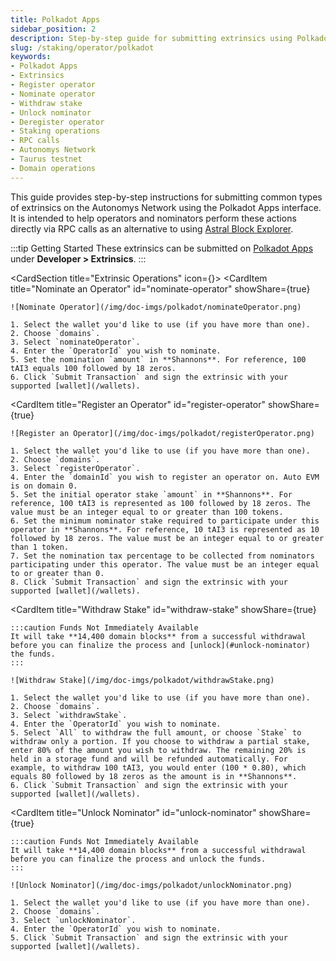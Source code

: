 ```yaml
---
title: Polkadot Apps
sidebar_position: 2
description: Step-by-step guide for submitting extrinsics using Polkadot Apps interface
slug: /staking/operator/polkadot
keywords:
- Polkadot Apps
- Extrinsics
- Register operator
- Nominate operator
- Withdraw stake
- Unlock nominator
- Deregister operator
- Staking operations
- RPC calls
- Autonomys Network
- Taurus testnet
- Domain operations
---
```



This guide provides step-by-step instructions for submitting common types of extrinsics on the Autonomys Network using the Polkadot Apps interface. It is intended to help operators and nominators perform these actions directly via RPC calls as an alternative to using [Astral Block Explorer](https://astral.autonomys.xyz).

:::tip Getting Started
These extrinsics can be submitted on [Polkadot Apps](https://polkadot.js.org/apps/?rpc=wss://rpc.taurus.autonomys.xyz/ws#/extrinsics) under **Developer > Extrinsics**.
:::

<CardSection title="Extrinsic Operations" icon={<Icon icon={ICONS.CODE} />}>
  <CardItem 
    title="Nominate an Operator" 
    id="nominate-operator"
    showShare={true}
  >
    ![Nominate Operator](/img/doc-imgs/polkadot/nominateOperator.png)

    1. Select the wallet you'd like to use (if you have more than one).  
    2. Choose `domains`.  
    3. Select `nominateOperator`.  
    4. Enter the `OperatorId` you wish to nominate.  
    5. Set the nomination `amount` in **Shannons**. For reference, 100 tAI3 equals 100 followed by 18 zeros.  
    6. Click `Submit Transaction` and sign the extrinsic with your supported [wallet](/wallets).
  </CardItem>

  <CardItem 
    title="Register an Operator" 
    id="register-operator"
    showShare={true}
  >
    ![Register an Operator](/img/doc-imgs/polkadot/registerOperator.png)

    1. Select the wallet you'd like to use (if you have more than one).  
    2. Choose `domains`.  
    3. Select `registerOperator`.  
    4. Enter the `domainId` you wish to register an operator on. Auto EVM is on domain 0.
    5. Set the initial operator stake `amount` in **Shannons**. For reference, 100 tAI3 is represented as 100 followed by 18 zeros. The value must be an integer equal to or greater than 100 tokens.
    6. Set the minimum nominator stake required to participate under this operator in **Shannons**. For reference, 10 tAI3 is represented as 10 followed by 18 zeros. The value must be an integer equal to or greater than 1 token.
    7. Set the nomination tax percentage to be collected from nominators participating under this operator. The value must be an integer equal to or greater than 0.
    8. Click `Submit Transaction` and sign the extrinsic with your supported [wallet](/wallets).
  </CardItem>

  <CardItem 
    title="Withdraw Stake" 
    id="withdraw-stake"
    showShare={true}
  >
    :::caution Funds Not Immediately Available
    It will take **14,400 domain blocks** from a successful withdrawal before you can finalize the process and [unlock](#unlock-nominator) the funds.
    :::

    ![Withdraw Stake](/img/doc-imgs/polkadot/withdrawStake.png)

    1. Select the wallet you'd like to use (if you have more than one).  
    2. Choose `domains`.  
    3. Select `withdrawStake`.  
    4. Enter the `OperatorId` you wish to nominate.  
    5. Select `All` to withdraw the full amount, or choose `Stake` to withdraw only a portion. If you choose to withdraw a partial stake, enter 80% of the amount you wish to withdraw. The remaining 20% is held in a storage fund and will be refunded automatically. For example, to withdraw 100 tAI3, you would enter (100 * 0.80), which equals 80 followed by 18 zeros as the amount is in **Shannons**.
    6. Click `Submit Transaction` and sign the extrinsic with your supported [wallet](/wallets).
  </CardItem>

  <CardItem 
    title="Unlock Nominator" 
    id="unlock-nominator"
    showShare={true}
  >
    :::caution Funds Not Immediately Available
    It will take **14,400 domain blocks** from a successful withdrawal before you can finalize the process and unlock the funds.
    :::

    ![Unlock Nominator](/img/doc-imgs/polkadot/unlockNominator.png)

    1. Select the wallet you'd like to use (if you have more than one).  
    2. Choose `domains`.  
    3. Select `unlockNominator`.  
    4. Enter the `OperatorId` you wish to nominate.  
    5. Click `Submit Transaction` and sign the extrinsic with your supported [wallet](/wallets).
  </CardItem>
</CardSection>